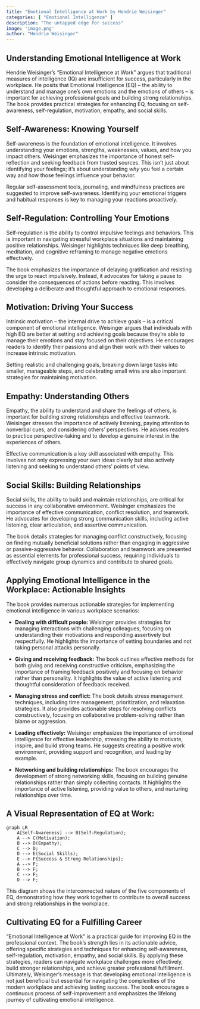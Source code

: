```yaml
---
title: "Emotional Intelligence at Work by Hendrie Weisinger"
categories: [ "Emotional Intelligence" ]
description: "The untapped edge for success"
image: 'image.png'
author: "Hendrie Weisinger"
---
```

## Understanding Emotional Intelligence at Work

Hendrie Weisinger's "Emotional Intelligence at Work" argues that traditional measures of intelligence (IQ) are insufficient for success, particularly in the workplace. He posits that Emotional Intelligence (EQ) – the ability to understand and manage one's own emotions and the emotions of others – is important for achieving professional goals and building strong relationships. The book provides practical strategies for enhancing EQ, focusing on self-awareness, self-regulation, motivation, empathy, and social skills.

## Self-Awareness: Knowing Yourself

Self-awareness is the foundation of emotional intelligence.  It involves understanding your emotions, strengths, weaknesses, values, and how you impact others.  Weisinger emphasizes the importance of honest self-reflection and seeking feedback from trusted sources.  This isn't just about identifying your feelings; it's about understanding *why* you feel a certain way and how those feelings influence your behavior.

Regular self-assessment tools, journaling, and mindfulness practices are suggested to improve self-awareness. Identifying your emotional triggers and habitual responses is key to managing your reactions proactively.


## Self-Regulation: Controlling Your Emotions

Self-regulation is the ability to control impulsive feelings and behaviors. This is important in navigating stressful workplace situations and maintaining positive relationships. Weisinger highlights techniques like deep breathing, meditation, and cognitive reframing to manage negative emotions effectively.

The book emphasizes the importance of delaying gratification and resisting the urge to react impulsively.  Instead, it advocates for taking a pause to consider the consequences of actions before reacting. This involves developing a deliberate and thoughtful approach to emotional responses.


## Motivation: Driving Your Success

Intrinsic motivation – the internal drive to achieve goals – is a critical component of emotional intelligence.  Weisinger argues that individuals with high EQ are better at setting and achieving goals because they're able to manage their emotions and stay focused on their objectives.  He encourages readers to identify their passions and align their work with their values to increase intrinsic motivation.

Setting realistic and challenging goals, breaking down large tasks into smaller, manageable steps, and celebrating small wins are also important strategies for maintaining motivation.

## Empathy: Understanding Others

Empathy, the ability to understand and share the feelings of others, is important for building strong relationships and effective teamwork.  Weisinger stresses the importance of actively listening, paying attention to nonverbal cues, and considering others' perspectives.  He advises readers to practice perspective-taking and to develop a genuine interest in the experiences of others.

Effective communication is a key skill associated with empathy.  This involves not only expressing your own ideas clearly but also actively listening and seeking to understand others' points of view.


## Social Skills: Building Relationships

Social skills, the ability to build and maintain relationships, are critical for success in any collaborative environment.  Weisinger emphasizes the importance of effective communication, conflict resolution, and teamwork. He advocates for developing strong communication skills, including active listening, clear articulation, and assertive communication.

The book details strategies for managing conflict constructively, focusing on finding mutually beneficial solutions rather than engaging in aggressive or passive-aggressive behavior.  Collaboration and teamwork are presented as essential elements for professional success, requiring individuals to effectively navigate group dynamics and contribute to shared goals.


## Applying Emotional Intelligence in the Workplace:  Actionable Insights

The book provides numerous actionable strategies for implementing emotional intelligence in various workplace scenarios:

* **Dealing with difficult people:**  Weisinger provides strategies for managing interactions with challenging colleagues, focusing on understanding their motivations and responding assertively but respectfully.  He highlights the importance of setting boundaries and not taking personal attacks personally.

* **Giving and receiving feedback:** The book outlines effective methods for both giving and receiving constructive criticism, emphasizing the importance of framing feedback positively and focusing on behavior rather than personality.  It highlights the value of active listening and thoughtful consideration of feedback received.


* **Managing stress and conflict:**  The book details stress management techniques, including time management, prioritization, and relaxation strategies. It also provides actionable steps for resolving conflicts constructively, focusing on collaborative problem-solving rather than blame or aggression.

* **Leading effectively:**  Weisinger emphasizes the importance of emotional intelligence for effective leadership, stressing the ability to motivate, inspire, and build strong teams.  He suggests creating a positive work environment, providing support and recognition, and leading by example.

* **Networking and building relationships:** The book encourages the development of strong networking skills, focusing on building genuine relationships rather than simply collecting contacts.  It highlights the importance of active listening, providing value to others, and nurturing relationships over time.


##  A Visual Representation of EQ at Work:

```mermaid
graph LR
    A[Self-Awareness] --> B(Self-Regulation);
    A --> C(Motivation);
    B --> D(Empathy);
    C --> D;
    D --> E(Social Skills);
    E --> F{Success & Strong Relationships};
    A --> F;
    B --> F;
    C --> F;
    D --> F;
```

This diagram shows the interconnected nature of the five components of EQ, demonstrating how they work together to contribute to overall success and strong relationships in the workplace.


##  Cultivating EQ for a Fulfilling Career

"Emotional Intelligence at Work" is a practical guide for improving EQ in the professional context.  The book's strength lies in its actionable advice, offering specific strategies and techniques for enhancing self-awareness, self-regulation, motivation, empathy, and social skills.  By applying these strategies, readers can navigate workplace challenges more effectively, build stronger relationships, and achieve greater professional fulfillment.  Ultimately, Weisinger's message is that developing emotional intelligence is not just beneficial but essential for navigating the complexities of the modern workplace and achieving lasting success.  The book encourages a continuous process of self-improvement and emphasizes the lifelong journey of cultivating emotional intelligence.

